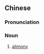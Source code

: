{{also|赡养费}}
==Chinese==
{{zh-forms|s=赡养费|type=21}}

===Pronunciation===
{{zh-pron
|m=shànyǎngfèi
|c=sin6 joeng5 fai3,sim6 joeng5 fai3
|cat=n
}}

===Noun===
{{zh-noun}}

# [[alimony]]